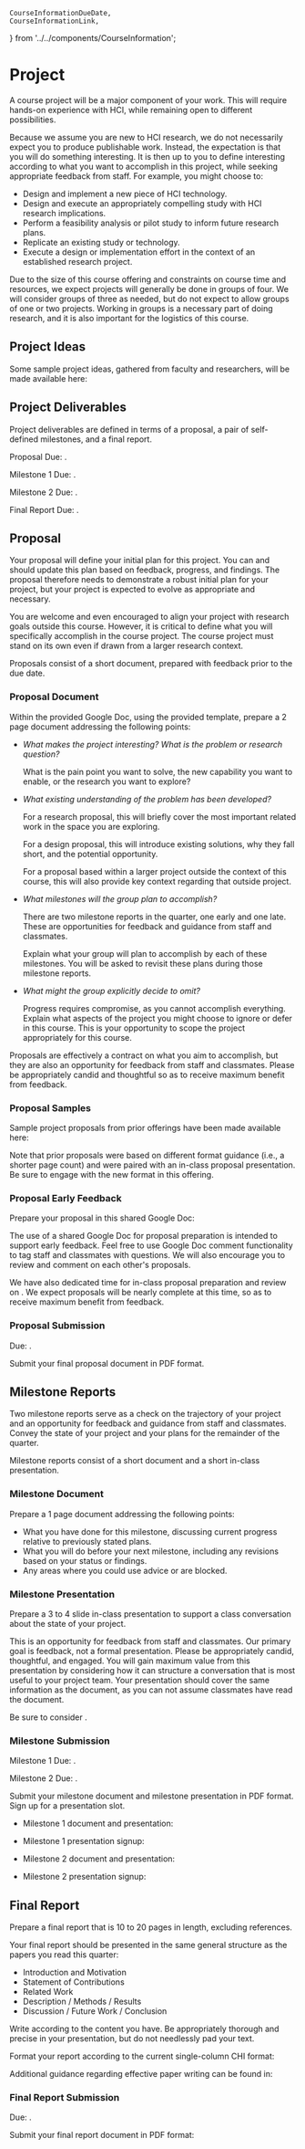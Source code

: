     CourseInformationDueDate,
    CourseInformationLink,
} from '../../components/CourseInformation';

# Project

A course project will be a major component of your work.
This will require hands-on experience with HCI, while remaining open to different possibilities.

Because we assume you are new to HCI research, we do not necessarily expect you to produce publishable work.
Instead, the expectation is that you will do something interesting.
It is then up to you to define interesting according to what you want to accomplish in this project, while seeking appropriate feedback from staff.
For example, you might choose to:

- Design and implement a new piece of HCI technology.
- Design and execute an appropriately compelling study with HCI research implications.
- Perform a feasibility analysis or pilot study to inform future research plans.
- Replicate an existing study or technology.
- Execute a design or implementation effort in the context of an established research project.

Due to the size of this course offering and constraints on course time and resources,
we expect projects will generally be done in groups of four.
We will consider groups of three as needed,
but do not expect to allow groups of one or two projects.
Working in groups is a necessary part of doing research, and it is also important for the logistics of this course.

## Project Ideas

Some sample project ideas, gathered from faculty and researchers, will be made available here:

<p><CourseInformationLink linkName='linkProjectProposalIdeas' /></p>

<!--
You can also use that discussion to identify potential project partners and to post your own ideas.
-->

## Project Deliverables

Project deliverables are defined in terms of a proposal, a pair of self-defined milestones, and a final report.

Proposal Due: <CourseInformationAssignmentDate assignmentDateName='assignmentDateDueProjectProposal' />.

Milestone 1 Due: <CourseInformationAssignmentDate assignmentDateName='assignmentDateDueProjectMilestone1' />.

Milestone 2 Due: <CourseInformationAssignmentDate assignmentDateName='assignmentDateDueProjectMilestone2' />.

Final Report Due: <CourseInformationAssignmentDate assignmentDateName='assignmentDateDueProjectReport' />.

<!-- Removed from Winter 2022 offering
a survey of recent related research,
Related Research: <CourseInformationAssignmentDate assignmentDateName='assignmentDateDueProjectRelatedResearch' />.
-->

## Proposal

Your proposal will define your initial plan for this project.
You can and should update this plan based on feedback, progress, and findings.
The proposal therefore needs to demonstrate a robust initial plan for your project,
but your project is expected to evolve as appropriate and necessary.

You are welcome and even encouraged to align your project with research goals outside this course.
However, it is critical to define what you will specifically accomplish in the course project.
The course project must stand on its own even if drawn from a larger research context.

Proposals consist of a short document, prepared with feedback prior to the due date.
<!-- Removed from Winter 2022 offering
and a short in-class presentation. -->

### Proposal Document

Within the provided Google Doc, using the provided template,
prepare a 2 page document addressing the following points:

- _What makes the project interesting? What is the problem or research question?_

  What is the pain point you want to solve, the new capability you want to enable, or the research you want to explore?

- _What existing understanding of the problem has been developed?_

  For a research proposal, this will briefly cover the most important related work in the space you are exploring.

  For a design proposal, this will introduce existing solutions, why they fall short, and the potential opportunity.

  For a proposal based within a larger project outside the context of this course,
  this will also provide key context regarding that outside project.

- _What milestones will the group plan to accomplish?_

  There are two milestone reports in the quarter, one early and one late.
  These are opportunities for feedback and guidance from staff and classmates.

  Explain what your group will plan to accomplish by each of these milestones.
  You will be asked to revisit these plans during those milestone reports.

- _What might the group explicitly decide to omit?_

  Progress requires compromise, as you cannot accomplish everything.
  Explain what aspects of the project you might choose to ignore or defer in this course.
  This is your opportunity to scope the project appropriately for this course.

Proposals are effectively a contract on what you aim to accomplish,
but they are also an opportunity for feedback from staff and classmates.
Please be appropriately candid and thoughtful so as to receive maximum benefit from feedback.

<!-- Removed from Winter 2022 offering
### Proposal Presentation

Prepare a presentation consisting of 3 to 4 slides. Each group will give a short in-class presentation.

This is an opportunity for feedback from staff and classmates.
Your presentation should cover the same information as the document.
Our primary goal is feedback, not a formal presentation. Please be appropriately candid, thoughtful, and engaged.
-->

### Proposal Samples

Sample project proposals from prior offerings have been made available here:

<p><CourseInformationLink linkName='linkProjectProposalSamples' /></p>

Note that prior proposals were based on different format guidance (i.e., a shorter page count)
and were paired with an in-class proposal presentation.
Be sure to engage with the new format in this offering.

### Proposal Early Feedback

Prepare your proposal in this shared Google Doc:

<p><CourseInformationLink linkName='linkProjectProposalGoogleDoc' /></p>

The use of a shared Google Doc for proposal preparation is intended to support early feedback.
Feel free to use Google Doc comment functionality to tag staff and classmates with questions.
We will also encourage you to review and comment on each other's proposals.

We have also dedicated time for in-class proposal preparation and review
on <CourseInformationAssignmentDate assignmentDateName='assignmentDateProjectInClassProposalFinalization' />.
We expect proposals will be nearly complete at this time, so as to receive maximum benefit from feedback.

### Proposal Submission

Due: <CourseInformationAssignmentDate assignmentDateName='assignmentDateDueProjectProposal' />.

Submit your final proposal document in PDF format.

<p><CourseInformationLink linkName='linkSubmitProjectProposal' /></p>

<!-- Removed from Winter 2022 offering
## Survey of Recent Related Research

A survey of recent related research serves to inform and help scope your intended contributions.
Reviewing related work can often slip until late in a course project sequence,
so this activity structures some early engagement with the literature.

### Survey Document

Identify at least 8 papers that can inform or are otherwise related to your group research project.
These should be recent papers (e.g., any CHI 2020 paper is obviously appropriate,
but you could also identify other recent or upcoming papers).

For each paper, prepare a short summary that includes:

- Citation information for the paper
- A link to the article
- One short paragraph summarizing the paper (i.e., not a copy of the abstract, your own summary of the paper)
- One short paragraph on how it can inform or otherwise be related to your research

Note that identifying such papers and preparing these summaries
does not necessarily require deep engagement with the full details of the papers
(e.g., as you would when reviewing a paper, directly building upon a paper,
or reading one of the assigned papers for deep in-class discussion).
Be sure you understand the papers at a level appropriate for discussing them as related research,
but prioritize identifying relevant papers over pre-maturely going in-depth on papers that may ultimately be less relevant.

Also note this intentionally is a group assignment.
We do not expect or require that everybody in your group will have read all of the papers you identify.

### Survey Submission

<CourseInformationAssignmentDate assignmentDateName='assignmentDateDueProjectRelatedResearch' />.

Submit your survey of recent related research in PDF format:

<p><CourseInformationLink linkName='linkSubmitProjectRelatedResearch' /></p>
-->

## Milestone Reports

Two milestone reports serve as a check on the trajectory of your project
and an opportunity for feedback and guidance from staff and classmates.
Convey the state of your project and your plans for the remainder of the quarter.

Milestone reports consist of a short document and a short in-class presentation.

### Milestone Document

Prepare a 1 page document addressing the following points:

- What you have done for this milestone, discussing current progress relative to previously stated plans.
- What you will do before your next milestone, including any revisions based on your status or findings.
- Any areas where you could use advice or are blocked.

### Milestone Presentation

Prepare a 3 to 4 slide in-class presentation to support a class conversation about the state of your project.

This is an opportunity for feedback from staff and classmates.
Our primary goal is feedback, not a formal presentation.
Please be appropriately candid, thoughtful, and engaged.
You will gain maximum value from this presentation by
considering how it can structure a conversation that is most useful to your project team.
Your presentation should cover the same information as the document,
as you can not assume classmates have read the document.

Be sure to consider <CourseInformationLink linkName="linkAccessiblePresentations" anchorText="Guidance on Making Your Presentation Accessible" />.

### Milestone Submission

Milestone 1 Due: <CourseInformationAssignmentDate assignmentDateName='assignmentDateDueProjectMilestone1' />.

Milestone 2 Due: <CourseInformationAssignmentDate assignmentDateName='assignmentDateDueProjectMilestone2' />.

Submit your milestone document and milestone presentation in PDF format.
Sign up for a presentation slot.

- Milestone 1 document and presentation:

  <p><CourseInformationLink linkName='linkSubmitProjectMilestone1Document' /></p>

  <p><CourseInformationLink linkName='linkSubmitProjectMilestone1Slides' /></p>

- Milestone 1 presentation signup:

  <p><CourseInformationLink linkName='linkSignupProjectMilestone1Presentation' /></p>

- Milestone 2 document and presentation:

  <p><CourseInformationLink linkName='linkSubmitProjectMilestone2' /></p>

- Milestone 2 presentation signup:

  <p><CourseInformationLink linkName='linkSignupProjectMilestone2Presentation' /></p>

## Final Report

Prepare a final report that is 10 to 20 pages in length, excluding references.

Your final report should be presented in the same general structure as the papers you read this quarter:

- Introduction and Motivation
- Statement of Contributions
- Related Work
- Description / Methods / Results
- Discussion / Future Work / Conclusion

Write according to the content you have.
Be appropriately thorough and precise in your presentation, but do not needlessly pad your text.

Format your report according to the current single-column CHI format:

<p><CourseInformationLink linkName='linkProjectCHIFormat' /></p>

Additional guidance regarding effective paper writing can be found in:

<!--
<p><CourseInformationFormattedReading readingName='readingWobbrockPaperWriting' /></p>
-->

### Final Report Submission

Due: <CourseInformationAssignmentDate assignmentDateName='assignmentDateDueProjectReport' />.

Submit your final report document in PDF format:

<p><CourseInformationLink linkName='linkSubmitProjectReport' /></p>

